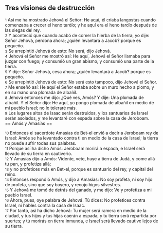 == Tres visiones de destrucción ==

{{anchor|1}} <small>1</small> Así me ha mostrado Jehová el Señor: He aquí, él criaba langostas cuando comenzaba a crecer el heno tardío; y he aquí era el heno tardío después de las siegas del rey.<br>
{{anchor|2}} <small>2</small> Y aconteció que cuando acabó de comer la hierba de la tierra, yo dije: Señor Jehová, perdona ahora; ¿quién levantará a Jacob? porque es pequeño.<br>
{{anchor|3}} <small>3</small> Se arrepintió Jehová de esto: No será, dijo Jehová.<br>
{{anchor|4}} <small>4</small> Jehová el Señor me mostró así: He aquí, Jehová el Señor llamaba para juzgar con fuego; y consumió un gran abismo, y consumió una parte de la tierra.<br>
{{anchor|5}} <small>5</small> Y dije: Señor Jehová, cesa ahora; ¿quién levantará a Jacob? porque es pequeño.<br>
{{anchor|6}} <small>6</small> Se arrepintió Jehová de esto: No será esto tampoco, dijo Jehová el Señor.<br>
{{anchor|7}} <small>7</small> Me enseñó así: He aquí el Señor estaba sobre un muro hecho a plomo, y en su mano una plomada de albañil.<br>
{{anchor|8}} <small>8</small> Jehová entonces me dijo: ¿Qué ves, Amós? Y dije: Una plomada de albañil. Y el Señor dijo: He aquí, yo pongo plomada de albañil en medio de mi pueblo Israel; no lo toleraré más.<br>
{{anchor|9}} <small>9</small> Los lugares altos de Isaac serán destruidos, y los santuarios de Israel serán asolados, y me levantaré con espada sobre la casa de Jeroboam.<br>
== Amós y Amasías ==

{{anchor|10}} <small>10</small> Entonces el sacerdote Amasías de Bet-el envió a decir a Jeroboam rey de Israel: Amós se ha levantado contra ti en medio de la casa de Israel; la tierra no puede sufrir todas sus palabras.<br>
{{anchor|11}} <small>11</small> Porque así ha dicho Amós: Jeroboam morirá a espada, e Israel será llevado de su tierra en cautiverio.<br>
{{anchor|12}} <small>12</small> Y Amasías dijo a Amós: Vidente, vete, huye a tierra de Judá, y come allá tu pan, y profetiza allá;<br>
{{anchor|13}} <small>13</small> y no profetices más en Bet-el, porque es santuario del rey, y capital del reino.<br>
{{anchor|14}} <small>14</small> Entonces respondió Amós, y dijo a Amasías: No soy profeta, ni soy hijo de profeta, sino que soy boyero, y recojo higos silvestres.<br>
{{anchor|15}} <small>15</small> Y Jehová me tomó de detrás del ganado, y me dijo: Ve y profetiza a mi pueblo Israel.<br>
{{anchor|16}} <small>16</small> Ahora, pues, oye palabra de Jehová. Tú dices: No profetices contra Israel, ni hables contra la casa de Isaac.<br>
{{anchor|17}} <small>17</small> Por tanto, así ha dicho Jehová: Tu mujer será ramera en medio de la ciudad, y tus hijos y tus hijas caerán a espada, y tu tierra será repartida por suertes; y tú morirás en tierra inmunda, e Israel será llevado cautivo lejos de su tierra.<br>
